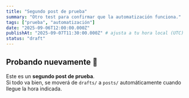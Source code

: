 ```yaml
---
title: "Segundo post de prueba"
summary: "Otro test para confirmar que la automatización funciona."
tags: ["prueba", "automatización"]
date: "2025-09-06T12:00:00.000Z"
publishAt: "2025-09-07T11:30:00.000Z" # ajusta a tu hora local (UTC)
status: "draft"
---
```


## Probando nuevamente 🚀

Este es un **segundo post de prueba**.  
Si todo va bien, se moverá de `drafts/` a `posts/` automáticamente cuando llegue la hora indicada.
